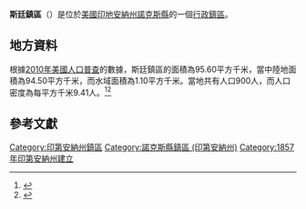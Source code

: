 {{noteTA
|G1=USState
|G2=地名
|G3=Unit
}}
{{Infobox settlement
|official_name            = 斯廷鎮區
|native_name = Steen Township
|settlement_type          = [[行政鎮區|行政鎮區]]
|image_skyline            = Grain fields in Steen Township.jpg
|imagesize                = 250px
|image_map                = Map highlighting Steen Township, Knox County, Indiana.svg
|mapsize                  = 250px
|pushpin_map  =USA Indiana
|pushpin_label = 斯廷鎮區
|pushpin_label_position   = top
|pushpin_map_caption      = 斯廷鎮區在印地安納州的位置
|subdivision_type         = [[世界政區索引|國家]]
|subdivision_type1        = [[美国州份|州份]]
|subdivision_type2        = [[印地安納州行政区划|縣]]
|subdivision_name         = [[美国|美国]]
|subdivision_name1        = [[印地安納州|印地安納州]]
|subdivision_name2        = [[諾克斯縣_(印地安納州)|諾克斯縣]]
|elevation_ft             = 479
|elevation_m              = 146
|timezone                 = [[北美东部時區|北美东部時區]]
|area_total_km2           = 95.60
|area_land_km2            = 94.50
|area_water_km2           = 1.10
|area_total_sq_mi         = 
|area_land_sq_mi          = 
|area_water_sq_mi         = 
|population_as_of         = [[2010年美國人口普查|2010]]
|population_footnotes     = 
|population_total         = 900
|population_density_km2   = auto
|population_density_sq_mi = auto
|utc_offset               = 
|coordinates              = {{coord|38|40|02|N|87|17|59|W|display=inline,title}}
| coor_pinpoint           = 
| coordinates_footnotes   = 
|timezone_DST             = 
|utc_offset_DST           = 
|postal_code_type         = [[美國郵區編號|郵區編號]]
|postal_code              = 
|area_code                = 
|blank_name = [[地名信息系统|GNIS ID]]
|blank_info = 453872
}}
'''斯廷鎮區'''（{{lang-en|Steen Township}}）是位於[[美國|美國]][[印地安納州|印地安納州]][[諾克斯縣_(印地安納州)|諾克斯縣]]的一個[[行政鎮區|行政鎮區]]。

== 地方資料 ==
根據[[2010年美國人口普查|2010年美國人口普查]]的數據，斯廷鎮區的面積為95.60平方千米，當中陸地面積為94.50平方千米，而水域面積為1.10平方千米。當地共有人口900人，而人口密度為每平方千米9.41人。<ref name="GR8">{{cite web|url=http://factfinder2.census.gov|publisher=[[美国人口调查局|美国人口调查局]]|accessdate=2011-05-14|title=American FactFinder|archive-date=2013-09-11|archive-url=https://web.archive.org/web/20130911234518/http://factfinder2.census.gov/|dead-url=no}}</ref><ref>{{cite web|url=https://www.citypopulation.de/en/usa/illinois/admin/|title=USA: Illinois (Counties and Townships) - City Population|access-date=2020-07-29|archive-date=2020-04-22|archive-url=https://web.archive.org/web/20200422090607/https://www.citypopulation.de/en/usa/illinois/admin/|dead-url=no}}</ref>

== 參考文獻 ==
{{reflist}}

{{諾克斯縣 (印地安納州)}}

{{DEFAULTSORT:Steen Township}}
[[Category:印第安納州鎮區|Category:印第安納州鎮區]]
[[Category:諾克斯縣鎮區_(印第安納州)|Category:諾克斯縣鎮區 (印第安納州)]]
[[Category:1857年印第安納州建立|Category:1857年印第安納州建立]]

{{Indiana-geo-stub}}